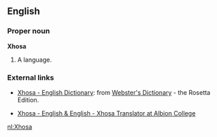 ==English==

===Proper noun===
'''Xhosa'''
# A language.<!-- ? -->

=== External links ===
*[http://www.websters-online-dictionary.org/definition/Xhosa-english/ Xhosa - English Dictionary]: from [http://www.websters-online-dictionary.org/ Webster's Dictionary] - the Rosetta Edition.

*[http://mokennon2.albion.edu/xhosa.htm Xhosa - English & English - Xhosa  Translator at Albion College]

[[nl:Xhosa]]